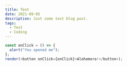 ```yaml
---
title: Test
date: 2021-09-05
description: Just some test blog post.
tags:
  - Test
  - Coding
---
```

```js react-live
const onClick = () => {
  alert("You opened me");
};
render(<button onClick={onClick}>Alohomora!</button>);
```